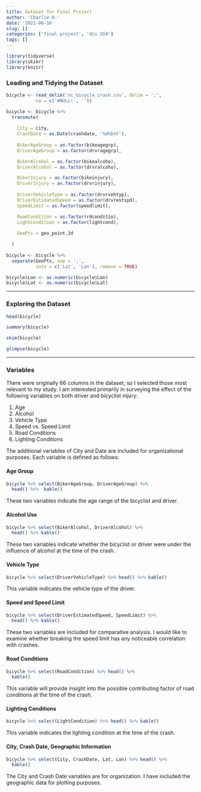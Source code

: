 ```yaml
---
title: Dataset for Final Project
author: 'Charlie H.'
date: '2021-06-16'
slug: []
categories: ['final project', 'dcs 550']
tags: []
---
```


```r
library(tidyverse)
library(skimr)
library(knitr)
```

### Loading and Tidying the Dataset

```r
bicycle <- read_delim('nc_bicycle_crash.csv', delim = ';',
           na = c('#NULL!', ''))

bicycle <- bicycle %>%
  transmute(
    
    City = city,
    CrashDate = as.Date(crashdate, '%d%b%Y'),
    
    BikerAgeGroup = as.factor(bikeagegrp),
    DriverAgeGroup = as.factor(drvragegrp),

    BikerAlcohol = as.factor(bikealcoho),
    DriverAlcohol = as.factor(drvralcoho),

    BikerInjury = as.factor(bikeinjury),
    DriverInjury = as.factor(drvrinjury),
    
    DriverVehicleType = as.factor(drvrvehtyp),
    DriverEstimatedSpeed = as.factor(drvrestspd),
    SpeedLimit = as.factor(speedlimit),

    RoadCondition = as.factor(rdconditio),
    LightCondition = as.factor(lightcond),
    
    GeoPts = geo_point_2d
    
  )

bicycle <- bicycle %>% 
  separate(GeoPts, sep = ';',
           into = c('Lat', 'Lon'), remove = TRUE)

bicycle$Lon <- as.numeric(bicycle$Lon)
bicycle$Lat <- as.numeric(bicycle$Lat)
```

-----

### Exploring the Dataset

``` r
head(bicycle)

summary(bicycle)

skim(bicycle)

glimpse(bicycle)

```

-----

### Variables

There were originally 66 columns in the dataset, so I selected those most relevant to my study. I am interested primarily in surveying the effect of the following variables on both driver and bicyclist injury:

1. Age
2. Alcohol
3. Vehicle Type
4. Speed vs. Speed Limit
5. Road Conditions
6. Lighting Conditions

The additional variables of City and Date are included for organizational purposes. Each variable is defined as follows:

#### Age Group

```r
bicycle %>% select(BikerAgeGroup, DriverAgeGroup) %>%
  head() %>%  kable()
```

These two variables indicate the age range of the bicyclist and driver.

#### Alcohol Use

```r
bicycle %>% select(BikerAlcohol, DriverAlcohol) %>%
  head() %>% kable()
```

These two variables indicate whether the bicyclist or driver were under the influence of alcohol at the time of the crash.

#### Vehicle Type

```r
bicycle %>% select(DriverVehicleType) %>% head() %>% kable()
```

This variable indicates the vehicle type of the driver.

#### Speed and Speed Limit

```r
bicycle %>% select(DriverEstimatedSpeed, SpeedLimit) %>%
  head() %>% kable()
```

These two variables are included for comparative analysis. I would like to examine whether breaking the speed limit has any noticeable correlation with crashes.

#### Road Conditions

```r
bicycle %>% select(RoadCondition) %>% head() %>%
  kable()
```

This variable will provide insight into the possible contributing factor of road conditions at the time of the crash.

#### Lighting Conditions

```r
bicycle %>% select(LightCondition) %>% head() %>% kable()
```

This variable indicates the lighting condition at the time of the crash.

#### City, Crash Date, Geographic Information

```r
bicycle %>% select(City, CrashDate, Lat, Lon) %>% head() %>%
  kable()
```

The City and Crash Date variables are for organization. I have included the geographic data for plotting purposes. 